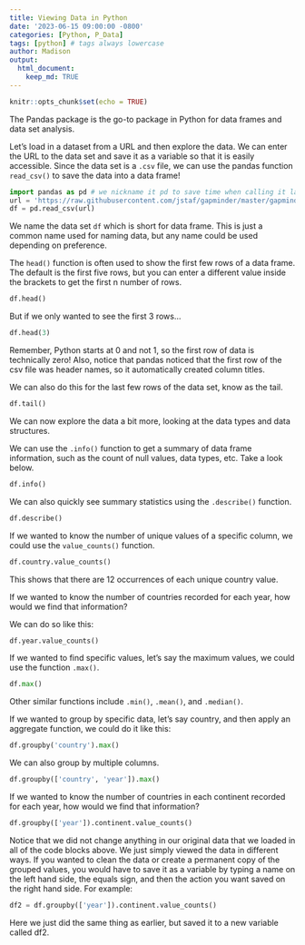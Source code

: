 ```yaml
---
title: Viewing Data in Python
date: '2023-06-15 09:00:00 -0800'
categories: [Python, P_Data]
tags: [python] # tags always lowercase
author: Madison
output: 
  html_document:
    keep_md: TRUE
---
```


```r
knitr::opts_chunk$set(echo = TRUE)
```

The Pandas package is the go-to package in Python for data frames and data set analysis.

Let's load in a dataset from a URL and then explore the data. We can enter the URL to the data set and save it as a variable so that it is easily accessible. Since the data set is a `.csv` file, we can use the pandas function `read_csv()` to save the data into a data frame!

```python
import pandas as pd # we nickname it pd to save time when calling it later
url = 'https://raw.githubusercontent.com/jstaf/gapminder/master/gapminder/gapminder.csv'
df = pd.read_csv(url)
```

We name the data set `df` which is short for data frame. This is just a common name used for naming data, but any name could be used depending on preference.

The `head()` function is often used to show the first few rows of a data frame. The default is the first five rows, but you can enter a different value inside the brackets to get the first n number of rows.

```python
df.head()
```

But if we only wanted to see the first 3 rows...
```python
df.head(3)
```

Remember, Python starts at 0 and not 1, so the first row of data is technically zero! Also, notice that pandas noticed that the first row of the csv file was header names, so it automatically created column titles.

We can also do this for the last few rows of the data set, know as the tail.

```python
df.tail()
```

We can now explore the data a bit more, looking at the data types and data structures.

We can use the `.info()` function to get a summary of data frame information, such as the count of null values, data types, etc. Take a look below.

```python
df.info()
```

We can also quickly see summary statistics using the `.describe()` function.

```python
df.describe()
```

If we wanted to know the number of unique values of a specific column, we could use the `value_counts()` function.

```python
df.country.value_counts()
```

This shows that there are 12 occurrences of each unique country value.

If we wanted to know the number of countries recorded for each year, how would we find that information?

We can do so like this:

```python
df.year.value_counts()
```

If we wanted to find specific values, let’s say the maximum values, we could use the function `.max()`.

```python
df.max()
```

Other similar functions include `.min()`, `.mean()`, and `.median()`.

If we wanted to group by specific data, let’s say country, and then apply an aggregate function, we could do it like this:

```python
df.groupby('country').max()
```

We can also group by multiple columns.

```python
df.groupby(['country', 'year']).max()
```

If we wanted to know the number of countries in each continent recorded for each year, how would we find that information?

```python
df.groupby(['year']).continent.value_counts()
```

Notice that we did not change anything in our original data that we loaded in all of the code blocks above. We just simply viewed the data in different ways. If you wanted to clean the data or create a permanent copy of the grouped values, you would have to save it as a variable by typing a name on the left hand side, the equals sign, and then the action you want saved on the right hand side. For example:

```python
df2 = df.groupby(['year']).continent.value_counts()
```

Here we just did the same thing as earlier, but saved it to a new variable called df2.